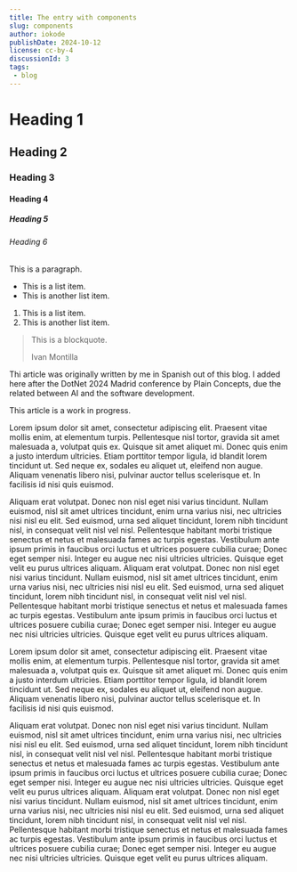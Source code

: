 ```yaml
---
title: The entry with components
slug: components
author: iokode
publishDate: 2024-10-12
license: cc-by-4
discussionId: 3
tags:
 - blog
---
```

<h1>Heading 1</h1>
<h2>Heading 2</h2>
<h3>Heading 3</h3>
<h4>Heading 4</h4>
<h5>Heading 5</h5>
<h6>Heading 6</h6>

<p>This is a paragraph.</p>

<ul>
    <li>This is a list item.</li>
    <li>This is another list item.</li>
</ul>

<ol>
    <li>This is a list item.</li>
    <li>This is another list item.</li>
</ol>

<blockquote>
    <p>This is a blockquote.</p>
    <p class="author">Ivan Montilla</p>
</blockquote>

<XPost author="martoutatech" id="1804864292879016139"/>

<Alert severity="note">
    <p>Thi article was originally written by me in Spanish out of this blog. I added here after the DotNet 2024
        Madrid conference by Plain Concepts, due the related between AI and the software development.</p>
</Alert>

<Alert severity="warning">
    <p>
        This article is a work in progress.
    </p>
</Alert>

<Conversation>
    <Message direction="other">
        <p>Lorem ipsum dolor sit amet, consectetur adipiscing elit. Praesent vitae mollis enim, at elementum turpis.
            Pellentesque nisl tortor, gravida sit amet malesuada a, volutpat quis ex. Quisque sit amet aliquet mi.
            Donec quis enim a justo interdum ultricies. Etiam porttitor tempor ligula, id blandit lorem tincidunt
            ut. Sed neque ex, sodales eu aliquet ut, eleifend non augue. Aliquam venenatis libero nisi, pulvinar
            auctor tellus scelerisque et. In facilisis id nisi quis euismod.</p>
        <p>Aliquam erat volutpat. Donec non nisl eget nisi varius tincidunt. Nullam euismod, nisl sit amet ultrices
            tincidunt, enim urna varius nisi, nec ultricies nisi nisl eu elit. Sed euismod, urna sed aliquet
            tincidunt, lorem nibh tincidunt nisl, in consequat velit nisl vel nisl. Pellentesque habitant morbi
            tristique senectus et netus et malesuada fames ac turpis egestas. Vestibulum ante ipsum primis in
            faucibus orci luctus et ultrices posuere cubilia curae; Donec eget semper nisi. Integer eu augue nec
            nisi ultricies ultricies. Quisque eget velit eu purus ultrices aliquam. Aliquam erat volutpat. Donec non
            nisl eget nisi varius tincidunt. Nullam euismod, nisl sit amet ultrices tincidunt, enim urna varius
            nisi, nec ultricies nisi nisl eu elit. Sed euismod, urna sed aliquet tincidunt, lorem nibh tincidunt
            nisl, in consequat velit nisl vel nisl. Pellentesque habitant morbi tristique senectus et netus et
            malesuada fames ac turpis egestas. Vestibulum ante ipsum primis in faucibus orci luctus et ultrices
            posuere cubilia curae; Donec eget semper nisi. Integer eu augue nec nisi ultricies ultricies. Quisque
            eget velit eu purus ultrices aliquam.</p>
    </Message>
    <Message direction="me">
        <p>Lorem ipsum dolor sit amet, consectetur adipiscing elit. Praesent vitae mollis enim, at elementum turpis.
            Pellentesque nisl tortor, gravida sit amet malesuada a, volutpat quis ex. Quisque sit amet aliquet mi.
            Donec quis enim a justo interdum ultricies. Etiam porttitor tempor ligula, id blandit lorem tincidunt
            ut. Sed neque ex, sodales eu aliquet ut, eleifend non augue. Aliquam venenatis libero nisi, pulvinar
            auctor tellus scelerisque et. In facilisis id nisi quis euismod.</p>
        <p>Aliquam erat volutpat. Donec non nisl eget nisi varius tincidunt. Nullam euismod, nisl sit amet ultrices
            tincidunt, enim urna varius nisi, nec ultricies nisi nisl eu elit. Sed euismod, urna sed aliquet
            tincidunt, lorem nibh tincidunt nisl, in consequat velit nisl vel nisl. Pellentesque habitant morbi
            tristique senectus et netus et malesuada fames ac turpis egestas. Vestibulum ante ipsum primis in
            faucibus orci luctus et ultrices posuere cubilia curae; Donec eget semper nisi. Integer eu augue nec
            nisi ultricies ultricies. Quisque eget velit eu purus ultrices aliquam. Aliquam erat volutpat. Donec non
            nisl eget nisi varius tincidunt. Nullam euismod, nisl sit amet ultrices tincidunt, enim urna varius
            nisi, nec ultricies nisi nisl eu elit. Sed euismod, urna sed aliquet tincidunt, lorem nibh tincidunt
            nisl, in consequat velit nisl vel nisl. Pellentesque habitant morbi tristique senectus et netus et
            malesuada fames ac turpis egestas. Vestibulum ante ipsum primis in faucibus orci luctus et ultrices
            posuere cubilia curae; Donec eget semper nisi. Integer eu augue nec nisi ultricies ultricies. Quisque
            eget velit eu purus ultrices aliquam.</p>
    </Message>
</Conversation>
